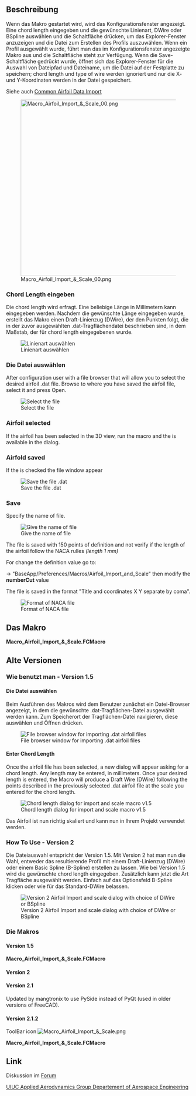 <languages/>

{{Macro/de
|Name=Macro Airfoil Import & Scale
|Translate=Macro Airfoil Import & Scale
|Icon=Macro_Airfoil_Import_&_Scale.png
|Description=Wenn das Makro gestartet wird, wird das Konfigurationsfenster angezeigt. Eine chord length eingegeben und die gewünschte Linienart, DWire oder BSpline auswählen und die Schaltfläche OK drücken, um das Explorer-Fenster anzuzeigen und die Datei zum Erstellen des Profils auszuwählen. Wenn ein Profil ausgewählt wurde, führt man das im Konfigurationsfenster angezeigte Makro aus und die Save-Schaltfläche steht zur Verfügung. Wenn die Save-Schaltfläche gedrückt wurde, öffnet sich das Explorer-Fenster für die Auswahl von Dateipfad und Dateiname, um die Datei auf der Festplatte zu speichern; chord length und type of wire werden ignoriert und nur die X- und Y-Koordinaten werden in der Datei gespeichert.
|Author=quick61
|Version=3.0.0
|Date=2024-11-27
|FCVersion=All
|Download=[https://www.freecad.org/wiki/images/0/0c/Macro_Airfoil_Import_%26_Scale.png ToolBar Icon]
}}

<span id="Description"></span>
==Beschreibung==

Wenn das Makro gestartet wird, wird das Konfigurationsfenster angezeigt. Eine chord length eingegeben und die gewünschte Linienart, DWire oder BSpline auswählen und die Schaltfläche {{Button|OK}} drücken, um das Explorer-Fenster anzuzeigen und die Datei zum Erstellen des Profils auszuwählen. Wenn ein Profil ausgewählt wurde, führt man das im Konfigurationsfenster angezeigte Makro aus und die Schaltfläche {{Button|Save}} steht zur Verfügung. Wenn die Save-Schaltfläche gedrückt wurde, öffnet sich das Explorer-Fenster für die Auswahl von Dateipfad und Dateiname, um die Datei auf der Festplatte zu speichern; chord length und type of wire werden ignoriert und nur die X- und Y-Koordinaten werden in der Datei gespeichert.

Siehe auch [[Common_Airfoil_Data_Import/de|Common Airfoil Data Import]]

[[File:Macro_Airfoil_Import_&_Scale_00.png|480px]]

<span id="Enter_Chord_Length"></span>
===Chord Length eingeben===

Die chord length wird erfragt. Eine beliebige Länge in Millimetern kann eingegeben werden. Nachdem die gewünschte Länge eingegeben wurde, erstellt das Makro einen Draft-Linienzug (DWire), der den Punkten folgt, die in der zuvor ausgewählten .dat-Tragflächendatei beschrieben sind, in dem Maßstab, der für chord length eingegebenen wurde. 

[[File:Import Airfoil Scale Enter V3.png|Linienart auswählen]]

<span id="Select_The_File"></span>
===Die Datei auswählen===

After configuration user with a file browser that will allow you to select the desired airfoil .dat file. Browse to where you have saved the airfoil file, select it and press Open.

[[File:Import Airfoil Scale Open V3.png|Select the file]]

===Airfoil selected===

If the airfoil has been selected in the 3D view, run the macro and the {{RadioButton|Save}} is available in the dialog.

===Airfold saved===

If the {{RadioButton|TRUE|Save}} is checked the file window appear

[[File:Import Airfoil Scale Save Enter V3.png|Save the file .dat]]

===Save===

Specify the name of file.

[[File:Import Airfoil Scale Save V3.png|Give the name of file]]

The file is saved with 150 points of definition and not verify if the length of the airfoil follow the NACA rulles ''(length 1 mm)''

For change the definition value go to:

{{Button|Tools}} → {{Button|Edit parameter...}} "BaseApp/Preferences/Macros/Airfoil_Import_and_Scale" then modify the '''numberCut''' value

The file is saved in the format "Title and coordinates X Y separate by coma".


[[File:Import Airfoil Scale Format.png|Format of NACA file]]

<span id="The_Macro"></span>
==Das Makro==

'''Macro_Airfoil_Import_&_Scale.FCMacro'''

{{MacroCode|code=
<nowiki>
# This Macro, when run, will first provide the user with a file browser to
# locate and select a .dat airfoil text file. Once selected, a chord length is
# entered and upon pressing the OK button, a properly scaled airfoil is
# produced. There are two versions provided here. Version 1.5 should work on
# FreeCAD versions, 0.13 stable as well as all 0.14 versions. Version 2 should
# only be used with FreeCAD versions equal to or greater than 0.14 3077 and
# will work best with versions built with OCE/OCC versions 6.7 or greater (See
# the Wiki page for all available version).
#
# (c) quick61

__Name__ = 'Airfoil Import and Scale'
__Comment__ = 'Imports and scales an Airfoil in the form of a Draft Wire (DWire) or Basic Spline (BSpline)'
__Author__ = "quick61"
__Version__ = '3.0.0'
__Date__ = '2024-11-27'
__License__ = ''
__Web__ = "https://forum.freecad.org/viewtopic.php?f=22&t=5554"
__Wiki__ = "https://www.freecad.org/wiki/Macro_Airfoil_Import_%26_Scale"
__Icon__ = 'https://www.freecad.org/wiki/images/0/0c/Macro_Airfoil_Import_%26_Scale.png'
__Help__ = ''
__Naca__ = "http://airfoiltools.com/airfoil/index"
__Status__ = 'stable'
__Requires__ = 'Freecad >= 0.14.3706'
__Communication__ = ''
__Files__ = ''


import FreeCAD as app
import FreeCADGui as Gui
import PySide
from PySide import QtCore, QtGui
from PySide.QtGui import QLineEdit, QRadioButton
import Draft
import importAirfoilDAT
import os

# Select .dat airfoil data file to be imported
# PySide returns a tuple (filename, filter) instead of just a string like in PyQt

global filename
global nameFile

class AirfoilImporterAndScaler():
    def __init__(self):
        self.dialog = None
        self.s1 = None

        # Make dialog box and get the scale size
        self.dialog = QtGui.QDialog()
        self.dialog.resize(350,100)
        self.dialog.setWindowTitle("Airfoil Import & Scale")
        la = QtGui.QVBoxLayout(self.dialog)
        t1 = QtGui.QLabel("Chord Length")
        la.addWidget(t1)

        self.s1 = QtGui.QDoubleSpinBox()
        self.s1.setDecimals(5)
        self.s1.setMinimum(-9999999.9999999)
        self.s1.setMaximum(9999999.9999999)
        self.s1.setSuffix(" mm (Length)")
        self.s1.setValue(1.0)
        la.addWidget(self.s1)

        ####
        self.FreeCAD_ParamGetSet = FreeCAD.ParamGet(u"User parameter:BaseApp/Preferences/Macros/Airfoil_Import_and_Scale")
        self.FreeCAD_ParamGetSet.SetString(u"Version", __Version__ + " (" + __Date__ + ")")
        self.numberCut = self.FreeCAD_ParamGetSet.GetInt("numberCut", 150)       # number of coordinates
        self.FreeCAD_ParamGetSet.SetInt("numberCut", self.numberCut)
        ####
        # Add radio buttons to select between DWire and BSpline
        self.radio1 = QtGui.QRadioButton("Make DWire")
        self.radio2 = QtGui.QRadioButton("Make BSpline")
        self.radio3 = QtGui.QRadioButton("Save")

        # set default to DWire & make radio buttons - Change self.radio1.setChecked(True) to
        # self.radio2.setChecked(True) to set BSpline as default

        self.radio1.setChecked(True)
        la.addWidget(self.radio1)
        self.radio1.setToolTip("Create DWire Airfoil")
        la.addWidget(self.radio2)
        self.radio2.setToolTip("Create BSplinee Airfoil")
        #### save button
        la.addWidget(self.radio3)
        self.numberCut = self.FreeCAD_ParamGetSet.GetInt("numberCut")       # number of coordinates
        self.radio3.setToolTip(u"Only available if one Airfoil to save is selected" + "\n"
                               u"The actual value of definition is " + str(self.numberCut) + " points" + "\n"
                               u"For change this value, go to" + "\n"
                               u"User parameter:BaseApp/Preferences/Macros/Airfoil_Import_and_Scale" + "\n"
                               u"Change the 'numberCut' value")
        self.radio3.setEnabled(False)
        selected = ""
        selected = FreeCADGui.Selection.getSelection()
        if len(selected) != 0:
            self.radio3.setEnabled(True)
        ####
        # Add OK / Cancel buttons
        okbox = QtGui.QDialogButtonBox(self.dialog)
        okbox.setOrientation(QtCore.Qt.Horizontal)
        okbox.setStandardButtons(QtGui.QDialogButtonBox.Cancel|QtGui.QDialogButtonBox.Ok)
        la.addWidget(okbox)
        QtCore.QObject.connect(okbox, QtCore.SIGNAL("accepted()"), self.proceed)
        QtCore.QObject.connect(okbox, QtCore.SIGNAL("rejected()"), self.close)
        QtCore.QMetaObject.connectSlotsByName(self.dialog)
        self.dialog.show()
        self.dialog.exec_()

    def proceed(self):
        global filename
        global nameFile

        param = FreeCAD.ParamGet("User parameter:BaseApp/Preferences/Macro")# macro path
        macroPath = param.GetString("MacroPath","") + "/"                   # macro path

        filePath = ""
        filePath = self.FreeCAD_ParamGetSet.GetString(u"filePath", filePath)
        filePath = filePath.replace(u"\\","/")      # convert the "\" to "/"

        if filePath == "":
            filePath = self.FreeCAD_ParamGetSet.GetString(u"filePath", macroPath)

        if self.radio1.isChecked() or self.radio2.isChecked():

            OpenName, filefilter = QtGui.QFileDialog.getOpenFileName(None, "Open An Airfoil File", filePath, "*.dat")
            if OpenName != "":
                ####new2
                pathFile      = os.path.dirname(OpenName) + "/"  #1# = C:/Provisoire400/
                racineDrive   = os.path.splitdrive(OpenName)[0]  #2# = C:
                formatFichier = os.path.splitext(OpenName)[1]    #3# = .png
                OpenName      = os.path.splitext(OpenName)[0]    #4# = /home/kubuntu/.FreeCAD/Macro/Texture_007_H #= C:/Provisoire400/image3D
                nameFile      = os.path.basename(OpenName)       #5# = image3D
                SaveNameformatFichier = OpenName + formatFichier #6# = C:/Provisoire400/image3D.png
                pathFileSaveNameformatFichier = pathFile + nameFile + formatFichier #7# = C:/Provisoire400/image3D.png
                ####new2
                self.FreeCAD_ParamGetSet.SetString("filePath", pathFile)

                if self.radio1.isChecked():
                    try:
                        # This produces a scaled Airfoil with a DWire
                        scalefactor=self.s1.value()
                        f1=SaveNameformatFichier
                        importAirfoilDAT.insert(f1,"Unnamed")
                        points = FreeCAD.ActiveDocument.Wire
                        nacaDWire = Draft.scale([points], scale=FreeCAD.Vector(scalefactor,scalefactor,scalefactor), center=FreeCAD.Vector(0.0, 0.0, 0.0), copy=True)
                        nacaDWire.MakeFace = False
                        nacaDWire.Label = nameFile + "_(DWire)(" + str(scalefactor) + ")"
                    except Exception:
                        app.Console.PrintError("Error, not a valid .dat file\n")

                if self.radio2.isChecked():
                    try:
                        # This produces a scaled Airfoil with a BSpline
                        scalefactor=self.s1.value()
                        f1=SaveNameformatFichier
                        importAirfoilDAT.insert(f1,"Unnamed")
                        points = FreeCAD.ActiveDocument.Wire.Points
                        bspline = Draft.make_bspline(points, closed=True)
                        App.getDocument('Unnamed').recompute()
                        nacaBSpline = Draft.scale(bspline, scale=FreeCAD.Vector(scalefactor,scalefactor,scalefactor), center=FreeCAD.Vector(0.0, 0.0, 0.0), copy=True)
                        nacaBSpline.MakeFace = False
                        nacaBSpline.Label = nameFile + "_(BSpline)(" + str(scalefactor) + ")"
                        App.activeDocument().removeObject(bspline.Name)
                    except Exception:
                        app.Console.PrintError("Error, not a valid .dat file\n")

                try:    
                    App.getDocument("Unnamed").getObject(nameFile).removeObjectsFromDocument()
                    App.getDocument('Unnamed').removeObject(nameFile)
                    App.getDocument('Unnamed').recompute()
                except Exception:
                    None

                Gui.SendMsgToActiveView("ViewFit")
            self.close()    # close the window

        if self.radio3.isChecked():

            SaveName, Filter = QtGui.QFileDialog.getSaveFileName(None, "Save An Airfoil File", filePath, "*.dat")
            if SaveName != "":
                ####new2
                pathFile      = os.path.dirname(SaveName) + "/"  #1# = C:/Provisoire400/
                racineDrive   = os.path.splitdrive(SaveName)[0]  #2# = C:
                formatFichier = os.path.splitext(SaveName)[1]    #3# = .png
                SaveName      = os.path.splitext(SaveName)[0]    #4# = /home/kubuntu/.FreeCAD/Macro/Texture_007_H #= C:/Provisoire400/image3D
                nameFile      = os.path.basename(SaveName)       #5# = image3D
                SaveNameformatFichier = SaveName + formatFichier #6# = C:/Provisoire400/image3D.png
                pathFileSaveNameformatFichier = pathFile + nameFile + formatFichier #7# = C:/Provisoire400/image3D.png
                ####new2
                self.FreeCAD_ParamGetSet.SetString("filePath", pathFile)

                if "." in SaveNameformatFichier:
                    None
                else:
                    SaveNameformatFichier += ".dat"    # Mint

                try:
                    selected = FreeCADGui.Selection.getSelection()[0]
                    pointsDirection = []
                    pointsDirection = selected.Shape.discretize(Number=self.numberCut)  # discretize pour calculer la direction (avec un deuxieme point)

                    f = open(SaveNameformatFichier, 'w')     # path to write
                    f.write("NACA" + nameFile + "\n")        # title 

                    for coor in pointsDirection:
                        f.write(" " + str(round(coor.x, 5)) + "  " + str(round(coor.y, 5)) + "\n")

                    f.close()     # close the file
                except Exception:
                    app.Console.PrintError("Error, to Save .dat file\n")
            self.close()  # close the window

    def close(self):
        self.dialog.hide()

AirfoilImporterAndScaler()

</nowiki>
}}

<div class="toccolours mw-collapsible mw-collapsed">

<span id="Old_versions"></span>
==Alte Versionen==

<div class="mw-collapsible-content">

<span id="How_To_Use_-_Version_1.5"></span>
===Wie benutzt man - Version 1.5===

<span id="Select_The_File"></span>
====Die Datei auswählen====

Beim Ausführen des Makros wird dem Benutzer zunächst ein Datei-Browser angezeigt, in dem die gewünschte .dat-Tragflächen-Datei ausgewählt werden kann. Zum Speicherort der Tragflächen-Datei navigieren, diese auswählen und Öffnen drücken.

[[File:File browser.png|center|File browser window for importing .dat airfoil files]]

====Enter Chord Length====

Once the airfoil file has been selected, a new dialog will appear asking for a chord length. Any length may be entered, in millimeters. Once your desired length is entered, the Macro will produce a Draft Wire (DWire) following the points described in the previously selected .dat airfoil file at the scale you entered for the chord length. 

[[File:Chord length.png|center|Chord length dialog for import and scale macro v1.5]]

Das Airfoil ist nun richtig skaliert und kann nun in Ihrem Projekt verwendet werden.

===How To Use - Version 2===

Die Dateiauswahl entspricht der Version 1.5. Mit Version 2 hat man nun die Wahl, entweder das resultierende Profil mit einem Draft-Linienzug (DWire) oder einem Basic Spline (B-Spline) erstellen zu lassen. Wie bei Version 1.5 wird die gewünschte chord length eingegeben. Zusätzlich kann jetzt die Art Tragfläche ausgewählt werden. Einfach auf das Optionsfeld B-Spline klicken oder wie für das Standard-DWire belassen. 

[[File:V2 scale.png|center|Version 2 Airfoil Import and scale dialog with choice of DWire or BSpline]]

<span id="The_Macros"></span>
===Die Makros===

====Version 1.5====

'''Macro_Airfoil_Import_&_Scale.FCMacro'''

{{MacroCode|code=
# # # #
#
# AIRFOIL IMPORT & SCALE v1.5
# 
# Imports and scales an Airfoil in the form of a Draft Wire (DWire) 
#
# # # #


from PySide import QtCore, QtGui
from PySide.QtGui import QLineEdit
import FreeCAD, FreeCADGui, Draft
import importAirfoilDAT

# Select .dat airfoil data file to be imported

filename = QtGui.QFileDialog.getOpenFileName(QtGui.qApp.activeWindow(),'Open An Airfoil File','*.dat')

class p():

    def proceed(self):
            try:
                
                # This produces a scaled Airfoil with a DWire

                scalefactor=float(self.s1.text())
                f1=str(filename)
                importAirfoilDAT.insert(f1,"Unnamed")
                Draft.scale(App.ActiveDocument.ActiveObject,delta=App.Vector(scalefactor,scalefactor,scalefactor),center=App.Vector(0,0,0),legacy=True)
            
            except:
                FreeCAD.Console.PrintError("Error, not a valid .dat file\n")

            self.close()

    def close(self):
        self.dialog.hide()

    def __init__(self):
        self.dialog = None
        self.s1 = None

        # Make dialog box and get the scale size

        self.dialog = QtGui.QDialog()
        self.dialog.resize(350,100)
        self.dialog.setWindowTitle("Airfoil Import & Scale")
        la = QtGui.QVBoxLayout(self.dialog)
        t1 = QtGui.QLabel("Chord Length")
        la.addWidget(t1)
        self.s1 = QtGui.QLineEdit()
        la.addWidget(self.s1)

        # Add OK / Cancel buttons

#ori        okbox = QtGui.QDialogButtonBox(self.dialog)
#ori        okbox.setOrientation(QtCore.Qt.Horizontal)
#ori        okbox.setStandardButtons(QtGui.QDialogButtonBox.Cancel -PIPE- QtGui.QDialogButtonBox.Ok)
#        modify original code for install with addon-install cause -PIPE- 05-12-2016 FC 0.16

        okbox = QtGui.QDialogButtonBox(self.dialog)
        okbox.setOrientation(QtCore.Qt.Horizontal)
        okbox.setStandardButtons(QtGui.QDialogButtonBox.Ok)

        cancelbox = QtGui.QDialogButtonBox(self.dialog)
        cancelbox.setOrientation(QtCore.Qt.Horizontal)
        cancelbox.setStandardButtons(QtGui.QDialogButtonBox.Cancel)
        cancelbox.move(0,62)

        la.addWidget(okbox)
        QtCore.QObject.connect(okbox, QtCore.SIGNAL("accepted()"), self.proceed)
        QtCore.QObject.connect(cancelbox, QtCore.SIGNAL("rejected()"), self.close)
        QtCore.QMetaObject.connectSlotsByName(self.dialog)
        self.dialog.show()
        self.dialog.exec_()

p()

}}

====Version 2====

{{MacroCode|code=
<nowiki>
# # # #
#
# AIRFOIL IMPORT & SCALE v2.
# 
# Imports and scales an Airfoil in the form of a Draft Wire (DWire) or Basic Spline (BSpline)
#
# For FreeCAD Versions = or > 0.14 Revision 3077
#
# Works best with OCC/OCE = or > 6.7
#
# # # #


from PySide import QtCore, QtGui
from PySide.QtGui import QLineEdit, QRadioButton
import FreeCAD, FreeCADGui, Draft
import importAirfoilDAT

# Select .dat airfoil data file to be imported

filename = QtGui.QFileDialog.getOpenFileName(QtGui.qApp.activeWindow(),'Open An Airfoil File','*.dat')

class p():

    def proceed(self):
        if self.radio1.isChecked():
            try:
                
                # This produces a scaled Airfoil with a DWire

                scalefactor=float(self.s1.text())
                f1=str(filename)
                importAirfoilDAT.insert(f1,"Unnamed")
                Draft.scale(App.ActiveDocument.ActiveObject,delta=App.Vector(scalefactor,scalefactor,scalefactor),center=App.Vector(0,0,0),legacy=True)
            
            except:
                FreeCAD.Console.PrintError("Error, not a valid .dat file\n")

            self.close()

        if self.radio2.isChecked():
            try:

                # This produces a scaled Airfoil with a BSpline

                scalefactor=float(self.s1.text())
                f1=str(filename)
                importAirfoilDAT.insert(f1,"Unnamed")
                points = FreeCAD.ActiveDocument.ActiveObject.Points
                Draft.makeBSpline(points, closed=True)
                Draft.scale(App.ActiveDocument.ActiveObject,delta=App.Vector(scalefactor,scalefactor,scalefactor),center=App.Vector(0,0,0),legacy=True)
                App.getDocument("Unnamed").removeObject("DWire")

            except:
                FreeCAD.Console.PrintError("Error, not a valid .dat file\n")

            self.close()

    def close(self):
        self.dialog.hide()


    def __init__(self):
        self.dialog = None
        self.s1 = None


        # Make dialog box and get the scale size

        self.dialog = QtGui.QDialog()
        self.dialog.resize(350,100)
        self.dialog.setWindowTitle("Airfoil Import & Scale")
        la = QtGui.QVBoxLayout(self.dialog)
        t1 = QtGui.QLabel("Chord Length")
        la.addWidget(t1)
        self.s1 = QtGui.QLineEdit()
        la.addWidget(self.s1)

        # Add radio buttons to select between DWire and BSpline

        self.radio1 = QRadioButton("Make DWire")
        self.radio2 = QRadioButton("Make BSpline")

            # set default to DWire & make radio buttons - Change self.radio1.setChecked(True) to
            # self.radio2.setChecked(True) to set BSpline as default

        self.radio1.setChecked(True)
        la.addWidget(self.radio1)
        la.addWidget(self.radio2)

        # Add OK / Cancel buttons

        okbox = QtGui.QDialogButtonBox(self.dialog)
        okbox.setOrientation(QtCore.Qt.Horizontal)
        okbox.setStandardButtons(QtGui.QDialogButtonBox.Cancel|QtGui.QDialogButtonBox.Ok)
        la.addWidget(okbox)
        QtCore.QObject.connect(okbox, QtCore.SIGNAL("accepted()"), self.proceed)
        QtCore.QObject.connect(okbox, QtCore.SIGNAL("rejected()"), self.close)
        QtCore.QMetaObject.connectSlotsByName(self.dialog)
        self.dialog.show()
        self.dialog.exec_()

p()
</nowiki>
}}

====Version 2.1====

Updated by mangtronix to use PySide instead of PyQt (used in older versions of FreeCAD).

{{MacroCode|code=
<nowiki>
# # # #
#
# AIRFOIL IMPORT & SCALE v2.1
# 
# Imports and scales an Airfoil in the form of a Draft Wire (DWire) or Basic Spline (BSpline)
#
# For FreeCAD Versions = or > 0.14 Revision 3703
#
# Works best with OCC/OCE = or > 6.7
#
# # # #
 
 
from PySide import QtCore, QtGui
from PySide.QtGui import QLineEdit, QRadioButton
import FreeCAD, FreeCADGui, Draft
import importAirfoilDAT
 
# Select .dat airfoil data file to be imported
 
# PySide returns a tuple (filename, filter) instead of just a string like in PyQt
filename, filefilter = QtGui.QFileDialog.getOpenFileName(QtGui.qApp.activeWindow(),'Open An Airfoil File','*.dat')

class p():
 
    def proceed(self):
        global filename
        if self.radio1.isChecked():
            #if True:
            try:
 
                # This produces a scaled Airfoil with a DWire
 
                scalefactor=float(self.s1.text())
                f1=str(filename)
                importAirfoilDAT.insert(f1,"Unnamed")
                Draft.scale(App.ActiveDocument.ActiveObject,delta=App.Vector(scalefactor,scalefactor,scalefactor),center=App.Vector(0,0,0),legacy=True)
 
            except Exception, e:
                FreeCAD.Console.PrintError("Error, not a valid .dat file\n")
 
            self.close()
 
        if self.radio2.isChecked():
            try:
 
                # This produces a scaled Airfoil with a BSpline
 
                scalefactor=float(self.s1.text())
                f1=str(filename)
                importAirfoilDAT.insert(f1,"Unnamed")
                points = FreeCAD.ActiveDocument.ActiveObject.Points
                Draft.makeBSpline(points, closed=True)
                Draft.scale(App.ActiveDocument.ActiveObject,delta=App.Vector(scalefactor,scalefactor,scalefactor),center=App.Vector(0,0,0),legacy=True)
                App.getDocument("Unnamed").removeObject("DWire")
 
            except:
                FreeCAD.Console.PrintError("Error, not a valid .dat file\n")
 
            self.close()
 
    def close(self):
        self.dialog.hide()
 
 
    def __init__(self):
        self.dialog = None
        self.s1 = None
 
 
        # Make dialog box and get the scale size
 
        self.dialog = QtGui.QDialog()
        self.dialog.resize(350,100)
        self.dialog.setWindowTitle("Airfoil Import & Scale")
        la = QtGui.QVBoxLayout(self.dialog)
        t1 = QtGui.QLabel("Chord Length")
        la.addWidget(t1)
        self.s1 = QtGui.QLineEdit()
        la.addWidget(self.s1)
 
        # Add radio buttons to select between DWire and BSpline
 
        self.radio1 = QRadioButton("Make DWire")
        self.radio2 = QRadioButton("Make BSpline")
 
            # set default to DWire & make radio buttons - Change self.radio1.setChecked(True) to
            # self.radio2.setChecked(True) to set BSpline as default
 
        self.radio1.setChecked(True)
        la.addWidget(self.radio1)
        la.addWidget(self.radio2)
 
        # Add OK / Cancel buttons
 
        okbox = QtGui.QDialogButtonBox(self.dialog)
        okbox.setOrientation(QtCore.Qt.Horizontal)
        okbox.setStandardButtons(QtGui.QDialogButtonBox.Cancel|QtGui.QDialogButtonBox.Ok)
        la.addWidget(okbox)
        QtCore.QObject.connect(okbox, QtCore.SIGNAL("accepted()"), self.proceed)
        QtCore.QObject.connect(okbox, QtCore.SIGNAL("rejected()"), self.close)
        QtCore.QMetaObject.connectSlotsByName(self.dialog)
        self.dialog.show()
        self.dialog.exec_()
 
p()
</nowiki>
}}

====Version 2.1.2====

ToolBar icon [[Image:Macro_Airfoil_Import_&_Scale.png]]

'''Macro_Airfoil_Import_&_Scale.FCMacro'''

{{MacroCode|code=
<nowiki>
# This Macro, when run, will first provide the user with a file browser to
# locate and select a .dat airfoil text file. Once selected, a chord length is
# entered and upon pressing the OK button, a properly scaled airfoil is
# produced. There are two versions provided here. Version 1.5 should work on
# FreeCAD versions, 0.13 stable as well as all 0.14 versions. Version 2 should
# only be used with FreeCAD versions equal to or greater than 0.14 3077 and
# will work best with versions built with OCE/OCC versions 6.7 or greater (See
# the Wiki page for all available version).
#
# (c) quick61

__Name__ = 'Airfoil Import and Scale'
__Comment__ = 'Imports and scales an Airfoil in the form of a Draft Wire (DWire) or Basic Spline (BSpline)'
__Author__ = "quick61"
__Version__ = '2.1.2'
__Date__ = '2019-07-16'
__License__ = ''
__Web__ = "https://forum.freecad.org/viewtopic.php?f=22&t=5554"
__Wiki__ = "https://www.freecad.org/wiki/Macro_Airfoil_Import_%26_Scale"
__Icon__ = 'https://www.freecad.org/wiki/images/0/0c/Macro_Airfoil_Import_%26_Scale.png'
__Help__ = ''
__Status__ = 'stable'
__Requires__ = 'Freecad >= 0.14.3706'
__Communication__ = ''
__Files__ = ''


import FreeCAD as app
import PySide
from PySide import QtCore, QtGui
from PySide.QtGui import QLineEdit, QRadioButton
import Draft
import importAirfoilDAT


# Select .dat airfoil data file to be imported

# PySide returns a tuple (filename, filter) instead of just a string like in PyQt

global filename
global nameFile

try:
    filename, filefilter = QtGui.QFileDialog.getOpenFileName(QtGui.qApp.activeWindow(), 'Open An Airfoil File', '*.dat')
except Exception:
    param = FreeCAD.ParamGet("User parameter:BaseApp/Preferences/Macro")# macro path
    path = param.GetString("MacroPath","") + "/"                        # macro path
    filename, filefilter = PySide.QtGui.QFileDialog.getOpenFileName(None, "Open An Airfoil File", path, "*.dat")

nameFile = filename.split("/")[-1][:-4]

class AirfoilImporterAndScaler():
    def __init__(self):
        self.dialog = None
        self.s1 = None

        # Make dialog box and get the scale size
        self.dialog = QtGui.QDialog()
        self.dialog.resize(350,100)
        self.dialog.setWindowTitle("Airfoil Import & Scale")
        la = QtGui.QVBoxLayout(self.dialog)
        t1 = QtGui.QLabel("Chord Length")
        la.addWidget(t1)
        self.s1 = QtGui.QLineEdit()
        la.addWidget(self.s1)

        # Add radio buttons to select between DWire and BSpline
        self.radio1 = QtGui.QRadioButton("Make DWire")
        self.radio2 = QtGui.QRadioButton("Make BSpline")

        # set default to DWire & make radio buttons - Change self.radio1.setChecked(True) to
        # self.radio2.setChecked(True) to set BSpline as default

        self.radio1.setChecked(True)
        la.addWidget(self.radio1)
        la.addWidget(self.radio2)

        # Add OK / Cancel buttons
        okbox = QtGui.QDialogButtonBox(self.dialog)
        okbox.setOrientation(QtCore.Qt.Horizontal)
        okbox.setStandardButtons(QtGui.QDialogButtonBox.Cancel|QtGui.QDialogButtonBox.Ok)
        la.addWidget(okbox)
        QtCore.QObject.connect(okbox, QtCore.SIGNAL("accepted()"), self.proceed)
        QtCore.QObject.connect(okbox, QtCore.SIGNAL("rejected()"), self.close)
        QtCore.QMetaObject.connectSlotsByName(self.dialog)
        self.dialog.show()
        self.dialog.exec_()



    def proceed(self):
        global filename
        global nameFile

        if self.radio1.isChecked():
            try:
                # This produces a scaled Airfoil with a DWire
                scalefactor=float(self.s1.text())
                f1=str(filename)
                importAirfoilDAT.insert(f1,"Unnamed")
                try:
                    Draft.scale(App.ActiveDocument.ActiveObject,delta=App.Vector(scalefactor,scalefactor,scalefactor),center=App.Vector(0,0,0),legacy=True)
                except Exception:
                    Draft.scale(App.ActiveDocument.ActiveObject,scale=App.Vector(scalefactor,scalefactor,scalefactor),center=App.Vector(0.0,0.0,0.0),copy=False)
                
                App.ActiveDocument.ActiveObject.Label = nameFile + "_(DWire)"

            except Exception as e:
                app.Console.PrintError("Error, not a valid .dat file\n")

        if self.radio2.isChecked():
            try:
                # This produces a scaled Airfoil with a BSpline
                scalefactor=float(self.s1.text())
                f1=str(filename)
                importAirfoilDAT.insert(f1,"Unnamed")
                points = app.ActiveDocument.ActiveObject.Points
                App.getDocument("Unnamed").removeObject(App.ActiveDocument.ActiveObject.Name)
                Draft.makeBSpline(points, closed=True)
                try:
                    Draft.scale(App.ActiveDocument.ActiveObject,delta=App.Vector(scalefactor,scalefactor,scalefactor),center=App.Vector(0,0,0),legacy=True)
                except Exception:
                    for i in range(len(points)):
                        Draft.scaleVertex(App.ActiveDocument.ActiveObject, i, App.Vector(scalefactor,scalefactor,scalefactor), App.Vector(0.0,0.0,0.0))

                App.ActiveDocument.ActiveObject.Label = nameFile + "_(BSpline)"

            except:
                app.Console.PrintError("Error, not a valid .dat file\n")

        try:    
            # delete the directory created by importAirfoilDAT
            for obj in App.ActiveDocument.Objects:
                if (obj.TypeId == "App::DocumentObjectGroup") and (obj.Name == nameFile):
                    App.getDocument("Unnamed").removeObject(nameFile)
        except Exception:
            None

        self.close()    # close the window

    def close(self):
        self.dialog.hide()


AirfoilImporterAndScaler()
</nowiki>
}}
</div>
</div>

==Link==

Diskussion im [https://forum.freecad.org/viewtopic.php?f=22&t=5554&p=45137&hilit=Airfoil#p45137 Forum]

[http://aerospace.illinois.edu/m-selig/ads/coord_database.html#N UIUC Applied Aerodynamics Group Departement of Aerospace Engineering]